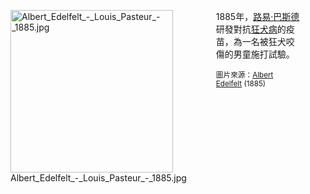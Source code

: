 <div style="float:left;margin-right:0.5em;">
[[File:Albert_Edelfelt_-_Louis_Pasteur_-_1885.jpg|260px]]
</div>
1885年，[[路易·巴斯德|路易·巴斯德]]研發對抗[[狂犬病|狂犬病]]的疫苗，為一名被狂犬咬傷的男童施打試驗。

<small>圖片來源：[[阿尔伯特·埃德尔费尔特|Albert Edelfelt]] (1885)</small>